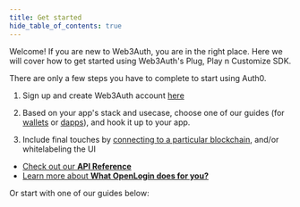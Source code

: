 ```yaml
---
title: Get started
hide_table_of_contents: true
---
```



Welcome! If you are new to Web3Auth, you are in the right place. Here we will cover how to get started using Web3Auth's Plug, Play n Customize SDK.

There are only a few steps you have to complete to start using Auth0.

1. Sign up and create Web3Auth account [here](https://developer.tor.us/)

2. Based on your app's stack and usecase, choose one of our guides (for [wallets](/guides#wallets) or [dapps](/guides#dapps)), and hook it up to your app.

3. Include final touches by [connecting to a particular blockchain](/guides#blockchains), and/or whitelabeling the UI

- [Check out our **API Reference**](api-reference/installation)
- [Learn more about **What OpenLogin does for you?**](what-is-openlogin)

Or start with one of our guides below:

<GetStartedCards />
